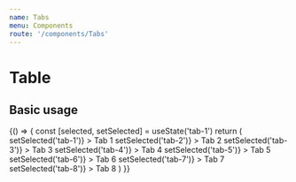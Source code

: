 ```yaml
---
name: Tabs
menu: Components
route: '/components/Tabs'
---
```



# Table

## Basic usage

<Playground>
    {() => {
        const [selected, setSelected] = useState('tab-1')
        return (<Tabs>
            <Tab
                isSelected={selected === 'tab-1'}
                onClick={() => setSelected('tab-1')}
            >
                Tab 1
            </Tab>
            <Tab
                isSelected={selected === 'tab-2'}
                onClick={() => setSelected('tab-2')}
            >
                Tab 2
            </Tab>
            <Tab
                isSelected={selected === 'tab-3'}
                onClick={() => setSelected('tab-3')}
            >
                Tab 3
            </Tab>
            <Tab
                isSelected={selected === 'tab-4'}
                onClick={() => setSelected('tab-4')}
            >
                Tab 4
            </Tab>
            <Tab
                isSelected={selected === 'tab-5'}
                onClick={() => setSelected('tab-5')}
            >
                Tab 5
            </Tab>
            <Tab
                isSelected={selected === 'tab-6'}
                onClick={() => setSelected('tab-6')}
            >
                Tab 6
            </Tab>
            <Tab
                isSelected={selected === 'tab-7'}
                onClick={() => setSelected('tab-7')}
            >
                Tab 7
            </Tab>
            <Tab
                isSelected={selected === 'tab-8'}
                onClick={() => setSelected('tab-8')}
            >
                Tab 8
            </Tab>
        </Tabs>)
    }}
</Playground>
